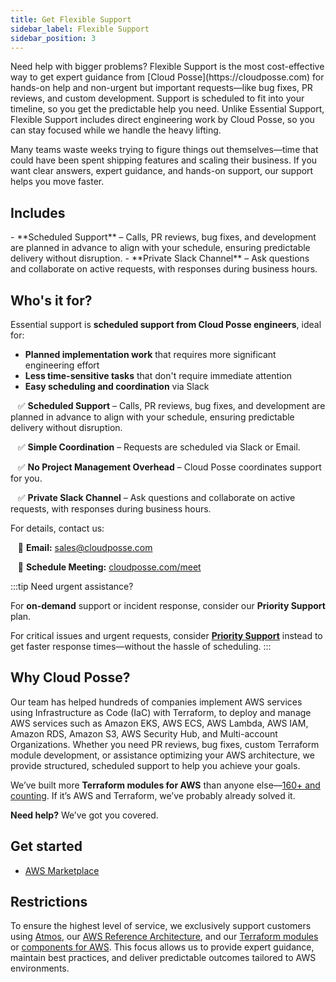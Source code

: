 ```yaml
---
title: Get Flexible Support
sidebar_label: Flexible Support
sidebar_position: 3
---
```


<Intro>
Need help with bigger problems? Flexible Support is the most cost-effective way to get expert guidance from [Cloud Posse](https://cloudposse.com) for hands-on help and non-urgent but important requests—like bug fixes, PR reviews, and custom development. Support is scheduled to fit into your timeline, so you get the predictable help you need. Unlike Essential Support, Flexible Support includes direct engineering work by Cloud Posse, so you can stay focused while we handle the heavy lifting.
</Intro>

Many teams waste weeks trying to figure things out themselves—time that could have been spent shipping features and scaling their business. If you want clear answers, expert guidance, and hands-on support, our support helps you move faster.

## Includes

<FeatureList>
- **Scheduled Support** – Calls, PR reviews, bug fixes, and development are planned in advance to align with your schedule, ensuring predictable delivery without disruption.
- **Private Slack Channel** – Ask questions and collaborate on active requests, with responses during business hours.
</FeatureList>

## Who's it for?

Essential support is **scheduled support from Cloud Posse engineers**, ideal for:

- **Planned implementation work** that requires more significant engineering effort
- **Less time-sensitive tasks** that don't require immediate attention
- **Easy scheduling and coordination** via Slack

&nbsp;&nbsp;&nbsp;✅ **Scheduled Support** – Calls, PR reviews, bug fixes, and development are planned in advance to align with your schedule, ensuring predictable delivery without disruption.

&nbsp;&nbsp;&nbsp;✅ **Simple Coordination** – Requests are scheduled via Slack or Email.

&nbsp;&nbsp;&nbsp;✅ **No Project Management Overhead** – Cloud Posse coordinates support for you.

&nbsp;&nbsp;&nbsp;✅ **Private Slack Channel** – Ask questions and collaborate on active requests, with responses during business hours.

For details, contact us:

&nbsp;&nbsp;&nbsp;📧 **Email:** [sales@cloudposse.com](mailto:sales@cloudposse.com)

&nbsp;&nbsp;&nbsp;📅 **Schedule Meeting:** [cloudposse.com/meet](https://cloudposse.com/meet)

:::tip Need urgent assistance?

For **on-demand** support or incident response, consider our **Priority Support** plan.

For critical issues and urgent requests, consider [**Priority Support**](/support/priority) instead to get faster response times—without the hassle of scheduling.
:::

## Why Cloud Posse?

Our team has helped hundreds of companies implement AWS services using Infrastructure as Code (IaC) with Terraform, to deploy and manage AWS services such as Amazon EKS, AWS ECS, AWS Lambda, AWS IAM, Amazon RDS, Amazon S3, AWS Security Hub, and Multi-account Organizations. Whether you need PR reviews, bug fixes, custom Terraform module development, or assistance optimizing your AWS architecture, we provide structured, scheduled support to help you achieve your goals.

We’ve built more **Terraform modules for AWS** than anyone else—[160+ and counting](https://github.com/cloudposse/).  If it’s AWS and Terraform, we’ve probably already solved it.

**Need help?** We’ve got you covered.

## Get started

- [AWS Marketplace](https://aws.amazon.com/marketplace/pp/prodview-a3bxlufq4pz5e)

## Restrictions

To ensure the highest level of service, we exclusively support customers using
[Atmos](https://atmos.tools), our [AWS Reference Architecture](https://docs.cloudposse.com), and our [Terraform modules](https://docs.cloudposse.com/modules/) or
[components for AWS](https://docs.cloudposse.com/components/). This focus allows us to provide expert guidance, maintain best practices, and deliver predictable outcomes tailored to AWS environments.
